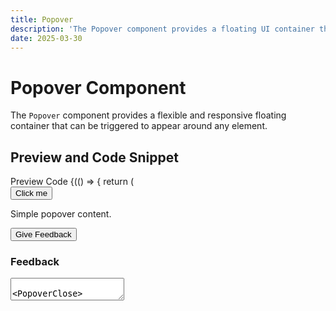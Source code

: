 ```yaml
---
title: Popover
description: 'The Popover component provides a floating UI container that can be triggered by clicking or hovering over elements. It supports smart positioning, click-outside detection, and customizable content.'
date: 2025-03-30
---
```


# Popover Component

The `Popover` component provides a flexible and responsive floating container that can be triggered to appear around any element.

## Preview and Code Snippet

<Tabs defaultValue="preview" size="sm" className="w-full">
  <TabsList className="grid w-full md:w-[30%] grid-cols-2">
    <Tab value="preview">Preview</Tab>
    <Tab value="code">Code</Tab>
  </TabsList>
  <TabsContent value="preview">
    <Preview>
      {(() => {
        return (
          <div className="flex flex-row gap-10 p-10 items-center justify-center">
            <Popover>
              <PopoverTrigger>
                <Button variant={'primary'}>Click me</Button>
              </PopoverTrigger>
              <PopoverContent className="p-4 w-64">
                <p>Simple popover content.</p>
              </PopoverContent>
            </Popover>
            <Popover>
              <PopoverTrigger>
                <Button variant={'outline'}>Give Feedback</Button>
              </PopoverTrigger>
              <PopoverContent className="w-64 p-4">
                <h3 className="text-lg font-medium mb-3">Feedback</h3>
                <textarea className="w-full p-2 border rounded-md mb-3" placeholder="Your feedback..." rows={3} />
                <PopoverClose>
                    <Button>Submit</Button>
                </PopoverClose>
              </PopoverContent>
            </Popover>
          </div>
        );
      })()}
    </Preview>
  </TabsContent>
  <TabsContent value="code">

```tsx
import {
  Popover,
  PopoverTrigger,
  PopoverContent,
  PopoverClose,
} from '@/components/popover';

export default function Example() {
  return (
    <div className="flex gap-6">
      <Popover>
        <PopoverTrigger>
          <button className="px-4 py-2 bg-gray-200 rounded-md hover:bg-gray-300">
            Click me
          </button>
        </PopoverTrigger>
        <PopoverContent className="p-4 w-64">
          <p>Simple popover content.</p>
        </PopoverContent>
      </Popover>
      <Popover>
        <PopoverTrigger>
          <button className="px-4 py-2 bg-blue-500 text-white rounded-md hover:bg-blue-600">
            Give Feedback
          </button>
        </PopoverTrigger>
        <PopoverContent className="w-64 p-4">
          <h3 className="text-lg font-medium mb-3">Feedback</h3>
          <textarea
            className="w-full p-2 border rounded-md mb-3"
            placeholder="Your feedback..."
            rows={3}
          />
          <PopoverClose>
            <Button>Submit</Button>
          </PopoverClose>
        </PopoverContent>
      </Popover>
    </div>
  );
}
```

  </TabsContent>
</Tabs>

## Features

- **Smart Positioning**: Automatically adjusts to available space.
- **Click Outside Detection**: Closes when clicking outside the popover.
- **Responsive**: Adapts to different screen sizes.
- **Customizable**: Accepts any content inside.

## Props

### `Popover`

| Prop           | Type                      | Default     | Description                                 |
| -------------- | ------------------------- | ----------- | ------------------------------------------- |
| `open`         | `boolean`                 | `false`     | Controls whether the popover is open.       |
| `onOpenChange` | `(open: boolean) => void` | `undefined` | Callback fired when the open state changes. |

### `PopoverContent`

| Prop         | Type     | Default  | Description                                           |
| ------------ | -------- | -------- | ----------------------------------------------------- | ---------- | -------------------------------------------------------------- | ------------------------------------------------- |
| `side`       | `'top'   | 'bottom' | 'left'                                                | 'right'`   | `'bottom'`                                                     | Determines the preferred position of the popover. |
| `align`      | `'start' | 'center' | 'end'`                                                | `'center'` | Controls the alignment of the popover relative to the trigger. |
| `sideOffset` | `number` | `4`      | Sets the spacing between the popover and the trigger. |

## Usage

```tsx
<Popover>
  <PopoverTrigger>
    <button>Click me</button>
  </PopoverTrigger>
  <PopoverContent>
    <p>Popover content here.</p>
  </PopoverContent>
</Popover>
```

### With Close Button

```tsx
<Popover>
  <PopoverTrigger>
    <button>Open</button>
  </PopoverTrigger>
  <PopoverContent>
    <p>Some content.</p>
    <PopoverClose>
      <button>Close</button>
    </PopoverClose>
  </PopoverContent>
</Popover>
```
